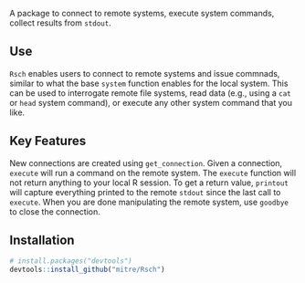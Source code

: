 A package to connect to remote systems, execute system commands, collect results from `stdout`.

## Use

`Rsch` enables users to connect to remote systems and issue commnads, similar to what the base `system` function enables for the local system.
This can be used to interrogate remote file systems, read data (e.g., using a `cat` or `head` system command), or execute any other system command that you like.

## Key Features

New connections are created using `get_connection`.
Given a connection, `execute` will run a command on the remote system.
The `execute` function will not return anything to your local R session.
To get a return value, `printout` will capture everything printed to the remote `stdout` since the last call to `execute`.
When you are done manipulating the remote system, use `goodbye` to close the connection.

## Installation

```r
# install.packages("devtools")
devtools::install_github("mitre/Rsch")
```